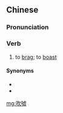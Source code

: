 {{also|吹嘘}}
==Chinese==
{{zh-forms|s=吹嘘}}

===Pronunciation===
{{zh-pron
|m=chuīxū
|c=ceoi1 heoi1
|cat=v
}}

===Verb===
{{zh-verb}}

# to [[brag]]; to [[boast]]
#: {{zh-x|吹噓 的 資本|the right to '''brag''' ([[bragging rights]])}}

====Synonyms====
* {{zh-l|吹牛}}
* {{zh-l|自誇}}

[[mg:吹噓]]